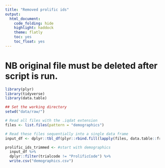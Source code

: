 ```yaml
---
title: "Removed prolific ids"
output:
  html_document:
    code_folding: hide
    highlight: haddock
    theme: flatly
    toc: yes
    toc_float: yes
---
```


# NB original file must be deleted after script is run.

```r
library(plyr)
library(tidyverse)
library(data.table)

## Set the working directory
setwd("data/raw/")

# Read all files with the .iqdat extension
files <- list.files(pattern = "demographics")  

# Read these files sequentially into a single data frame
input_df <- dplyr::tbl_df(plyr::rbind.fill(lapply(files, data.table::fread, header = TRUE)))  # tbl_df() requires dplyr, rbind.fill() requires plyr, fread requires data.table

prolific_ids_trimmed <- #start with demographics
  input_df %>%
  dplyr::filter(trialcode != "ProlificCode") %>%
  write.csv("demographics.csv")
```

